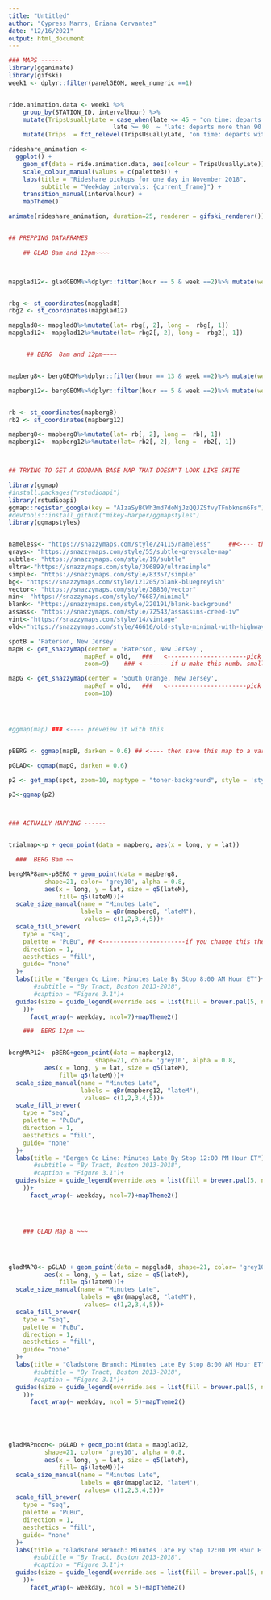 ```yaml
---
title: "Untitled"
author: "Cypress Marrs, Briana Cervantes"
date: "12/16/2021"
output: html_document
---
```

```r
### MAPS ------
library(gganimate)
library(gifski)
week1 <- dplyr::filter(panelGEOM, week_numeric ==1)


ride.animation.data <- week1 %>%
    group_by(STATION_ID, intervalhour) %>%
    mutate(TripsUsuallyLate = case_when(late <= 45 ~ "on time: departs within 45 seconds of schedule", late <= 90 ~ "a little late: departs between  90 seconds of schedule",
                             late >= 90  ~ "late: departs more than 90 seconds behind schedule")) %>%
    mutate(Trips  = fct_relevel(TripsUsuallyLate, "on time: departs within 45 seconds of schedule","a little late: departs between 46 and 90 seconds of schedule","late: departs more than 90 seconds behind schedule"))

rideshare_animation <-
  ggplot() +
    geom_sf(data = ride.animation.data, aes(colour = TripsUsuallyLate)) +
    scale_colour_manual(values = c(palette3)) +
    labs(title = "Rideshare pickups for one day in November 2018",
         subtitle = "Weekday intervals: {current_frame}") +
    transition_manual(intervalhour) +
    mapTheme()

animate(rideshare_animation, duration=25, renderer = gifski_renderer())


## PREPPING DATAFRAMES   
    
    ## GLAD 8am and 12pm~~~~



mapglad12<- gladGEOM%>%dplyr::filter(hour == 5 & week ==2)%>% mutate(weekday = fct_reorder(weekday, daynumeric))%>%st_transform(4326)


rbg <- st_coordinates(mapglad8)
rbg2 <- st_coordinates(mapglad12)

mapglad8<- mapglad8%>%mutate(lat= rbg[, 2], long =  rbg[, 1])
mapglad12<- mapglad12%>%mutate(lat= rbg2[, 2], long =  rbg2[, 1])


     ## BERG  8am and 12pm~~~~


mapberg8<- bergGEOM%>%dplyr::filter(hour == 13 & week ==2)%>% mutate(weekday = fct_reorder(weekday, daynumeric))%>%st_transform(4326)

mapberg12<- bergGEOM%>%dplyr::filter(hour == 5 & week ==2)%>% mutate(weekday = fct_reorder(weekday, daynumeric))%>%st_transform(4326)


rb <- st_coordinates(mapberg8)
rb2 <- st_coordinates(mapberg12)

mapberg8<- mapberg8%>%mutate(lat= rb[, 2], long =  rb[, 1])
mapberg12<- mapberg12%>%mutate(lat= rb2[, 2], long =  rb2[, 1])



## TRYING TO GET A GODDAMN BASE MAP THAT DOESN"T LOOK LIKE SHITE

library(ggmap)
#install.packages("rstudioapi")
library(rstudioapi)
ggmap::register_google(key = "AIzaSyBCWh3md7doMjJzQQJZSfvyTFnbknsm6Fs") ##<-- mykeys 
#devtools::install_github("mikey-harper/ggmapstyles")
library(ggmapstyles)


nameless<- "https://snazzymaps.com/style/24115/nameless"     ##<---- these are all the diff base maps I've tried 
grays<- "https://snazzymaps.com/style/55/subtle-greyscale-map"
subtle<- "https://snazzymaps.com/style/19/subtle"
ultra<-"https://snazzymaps.com/style/396899/ultrasimple"
simple<- "https://snazzymaps.com/style/83357/simple"
bg<- "https://snazzymaps.com/style/121205/blank-bluegreyish"
vector<- "https://snazzymaps.com/style/38830/vector"
min<- "https://snazzymaps.com/style/76687/minimal"
blank<- "https://snazzymaps.com/style/220191/blank-background"
assass<- "https://snazzymaps.com/style/72543/assassins-creed-iv"
vint<-"https://snazzymaps.com/style/14/vintage"
old<-"https://snazzymaps.com/style/46616/old-style-minimal-with-highways"

spotB = 'Paterson, New Jersey'
mapB <- get_snazzymap(center = 'Paterson, New Jersey', 
                     mapRef = old,   ###   <----------------------pick one, save it to a var, and put that var here
                     zoom=9)    ### <------- if u make this numb. smaller, we will  lose data points for th bergmap

mapG <- get_snazzymap(center = 'South Orange, New Jersey', 
                     mapRef = old,   ###   <----------------------pick one, save it to a var, and put that var here
                     zoom=10)




#ggmap(map) ### <---- preveiew it with this 


pBERG <- ggmap(mapB, darken = 0.6) ## <---- then save this map to a var 

pGLAD<- ggmap(mapG, darken = 0.6)

p2 <- get_map(spot, zoom=10, maptype = "toner-background", style = 'style=feature:landscape.natural.terrain|visibility:simplified') ##<---- other route that's not really working 

p3<-ggmap(p2)



### ACTUALLY MAPPING ------


trialmap<-p + geom_point(data = mapberg, aes(x = long, y = lat))

  ###  BERG 8am ~~

bergMAP8am<-pBERG + geom_point(data = mapberg8,
          shape=21, color= 'grey10', alpha = 0.8,
          aes(x = long, y = lat, size = q5(lateM),
              fill= q5(lateM)))+
  scale_size_manual(name = "Minutes Late",
                    labels = qBr(mapberg8, "lateM"),
                     values= c(1,2,3,4,5))+
  scale_fill_brewer(
    type = "seq",
    palette = "PuBu", ## <-----------------------if you change this then you need to change it below too
    direction = 1,
    aesthetics = "fill", 
    guide= "none"
  )+
  labs(title = "Bergen Co Line: Minutes Late By Stop 8:00 AM Hour ET")+ 
       #subtitle = "By Tract, Boston 2013-2018",
       #caption = "Figure 3.1")+
  guides(size = guide_legend(override.aes = list(fill = brewer.pal(5, name="PuBu")) ##<------ here!
    ))+
      facet_wrap(~ weekday, ncol=7)+mapTheme2()

    ###  BERG 12pm ~~


bergMAP12<- pBERG+geom_point(data = mapberg12,
                        shape=21, color= 'grey10', alpha = 0.8,
          aes(x = long, y = lat, size = q5(lateM),
              fill= q5(lateM)))+
  scale_size_manual(name = "Minutes Late",
                    labels = qBr(mapberg12, "lateM"),
                     values= c(1,2,3,4,5))+
  scale_fill_brewer(
    type = "seq",
    palette = "PuBu",
    direction = 1,
    aesthetics = "fill", 
    guide= "none"
  )+
  labs(title = "Bergen Co Line: Minutes Late By Stop 12:00 PM Hour ET")+ 
       #subtitle = "By Tract, Boston 2013-2018",
       #caption = "Figure 3.1")+
  guides(size = guide_legend(override.aes = list(fill = brewer.pal(5, name="PuBu"))
    ))+
      facet_wrap(~ weekday, ncol=7)+mapTheme2()




    ### GLAD Map 8 ~~~ 




gladMAP8<- pGLAD + geom_point(data = mapglad8, shape=21, color= 'grey10', alpha = 0.8,
          aes(x = long, y = lat, size = q5(lateM),
              fill= q5(lateM)))+
  scale_size_manual(name = "Minutes Late",
                    labels = qBr(mapglad8, "lateM"),
                     values= c(1,2,3,4,5))+
  scale_fill_brewer(
    type = "seq",
    palette = "PuBu",
    direction = 1,
    aesthetics = "fill", 
    guide= "none"
  )+
  labs(title = "Gladstone Branch: Minutes Late By Stop 8:00 AM Hour ET")+
       #subtitle = "By Tract, Boston 2013-2018",
       #caption = "Figure 3.1")+
  guides(size = guide_legend(override.aes = list(fill = brewer.pal(5, name="PuBu"))
    ))+
      facet_wrap(~ weekday, ncol = 5)+mapTheme2()





gladMAPnoon<- pGLAD + geom_point(data = mapglad12,
          shape=21, color= 'grey10', alpha = 0.8,
          aes(x = long, y = lat, size = q5(lateM),
              fill= q5(lateM)))+
  scale_size_manual(name = "Minutes Late",
                    labels = qBr(mapglad12, "lateM"),
                     values= c(1,2,3,4,5))+
  scale_fill_brewer(
    type = "seq",
    palette = "PuBu",
    direction = 1,
    aesthetics = "fill", 
    guide= "none"
  )+
  labs(title = "Gladstone Branch: Minutes Late By Stop 12:00 PM Hour ET")+ 
       #subtitle = "By Tract, Boston 2013-2018",
       #caption = "Figure 3.1")+
  guides(size = guide_legend(override.aes = list(fill = brewer.pal(5, name="PuBu"))
    ))+
      facet_wrap(~ weekday, ncol = 5)+mapTheme2()

```
